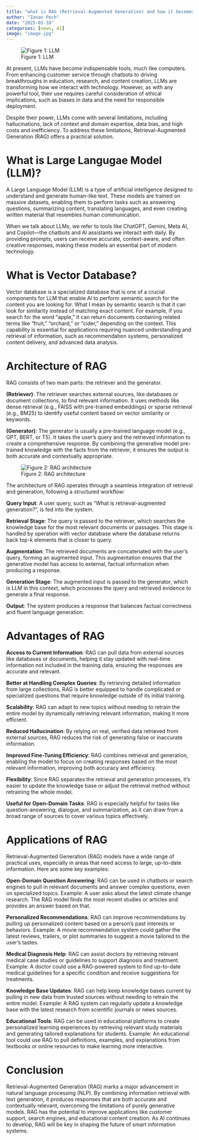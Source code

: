 ```yaml
---
title: "what is RAG (Retrieval-Augmented Generation) and how it becomes a Game-Changer for AI Applications"
author: "Zanan Pech"
date: "2025-01-18"
categories: [news, AI]
image: "image.jpg"
---
```


![Figure 1: LLM](llm.png)

At present, LLMs have become indispensable tools, much like computers. From enhancing customer service through chatbots to driving breakthroughs in education, research, and content creation, LLMs are transforming how we interact with technology. However, as with any powerful tool, their use requires careful consideration of ethical implications, such as biases in data and the need for responsible deployment.

Despite their power, LLMs come with several limitations, including hallucinations, lack of context and domain expertise, data bias, and high costs and inefficiency. To address these limitations, Retrieval-Augmented Generation (RAG) offers a practical solution.

# What is Large Langugae Model (LLM)?

A Large Language Model (LLM) is a type of artificial intelligence designed to understand and generate human-like text. These models are trained on massive datasets, enabling them to perform tasks such as answering questions, summarizing content, translating languages, and even creating written material that resembles human communication.

When we talk about LLMs, we refer to tools like ChatGPT, Gemini, Meta AI, and Copilot—the chatbots and AI assistants we interact with daily. By providing prompts, users can receive accurate, context-aware, and often creative responses, making these models an essential part of modern technology.

# What is Vector Database?

Vector database is a specialized database that is one of a crucial components for LLM that enable AI
to perform semantic search for the content you are looking for. What I mean by semantic search is that it can look for similarity instead of matching exact content. For example, if you search for the word "apple," it can return documents containing related terms like "fruit," "orchard," or "cider," depending on the context. This capability is essential for applications requiring nuanced understanding and retrieval of information, such as recommendation systems, personalized content delivery, and advanced data analysis.

# Architecture of RAG

RAG consists of two main parts: the retriever and the generator.

**(Retriever)**: The retriever searches external sources, like databases or document collections, to find relevant information. It uses methods like dense retrieval (e.g., FAISS with pre-trained embeddings) or sparse retrieval (e.g., BM25) to identify useful content based on vector similarity or keywords.

**(Generator)**: The generator is usually a pre-trained language model (e.g., GPT, BERT, or T5). It takes the user's query and the retrieved information to create a comprehensive response. By combining the generative model pre-trained knowledge with the facts from the retriever, it ensures the output is both accurate and contextually appropriate.

![Figure 2: RAG architecture](architecture.png)

The architecture of RAG operates through a seamless integration of retrieval and generation, following a structured workflow:

**Query Input**:
A user query, such as “What is retrieval-augmented generation?”, is fed into the system.

**Retrieval Stage**:
The query is passed to the retriever, which searches the knowledge base for the most relevant documents or passages. This stage
is handled by operation with vector database where the database returns back top-k elements that is closer to query.

**Augmentation**:
The retrieved documents are concatenated with the user’s query, forming an augmented input. This augmentation ensures that the generative model has access to external, factual information when producing a response.

**Generation Stage**:
The augmented input is passed to the generator, which is LLM in this context, which processes the query and retrieved evidence to generate a final response.

**Output**:
The system produces a response that balances factual correctness and fluent language generation.

# Advantages of RAG

**Access to Current Information**:
RAG can pull data from external sources like databases or documents, helping it stay updated with real-time information not included in the training data, ensuring the responses are accurate and relevant.

**Better at Handling Complex Queries**:
By retrieving detailed information from large collections, RAG is better equipped to handle complicated or specialized questions that require knowledge outside of its initial training.

**Scalability**:
RAG can adapt to new topics without needing to retrain the entire model by dynamically retrieving relevant information, making it more efficient.

**Reduced Hallucination**:
By relying on real, verified data retrieved from external sources, RAG reduces the risk of generating false or inaccurate information.

**Improved Fine-Tuning Efficiency**:
RAG combines retrieval and generation, enabling the model to focus on creating responses based on the most relevant information, improving both accuracy and efficiency.

**Flexibility**:
Since RAG separates the retrieval and generation processes, it’s easier to update the knowledge base or adjust the retrieval method without retraining the whole model.

**Useful for Open-Domain Tasks**:
RAG is especially helpful for tasks like question-answering, dialogue, and summarization, as it can draw from a broad range of sources to cover various topics effectively.



# Applications of RAG

Retrieval-Augmented Generation (RAG) models have a wide range of practical uses, especially in areas that need access to large, up-to-date information. Here are some key examples:

**Open-Domain Question Answering**:
RAG can be used in chatbots or search engines to pull in relevant documents and answer complex questions, even on specialized topics.
Example: A user asks about the latest climate change research. The RAG model finds the most recent studies or articles and provides an answer based on that.

**Personalized Recommendations**:
RAG can improve recommendations by pulling up personalized content based on a person’s past interests or behaviors.
Example: A movie recommendation system could gather the latest reviews, trailers, or plot summaries to suggest a movie tailored to the user's tastes.

**Medical Diagnosis Help**:
RAG can assist doctors by retrieving relevant medical case studies or guidelines to support diagnosis and treatment.
Example: A doctor could use a RAG-powered system to find up-to-date medical guidelines for a specific condition and receive suggestions for treatments.

**Knowledge Base Updates**:
RAG can help keep knowledge bases current by pulling in new data from trusted sources without needing to retrain the entire model.
Example: A RAG system can regularly update a knowledge base with the latest research from scientific journals or news sources.

**Educational Tools**:
RAG can be used in educational platforms to create personalized learning experiences by retrieving relevant study materials and generating tailored explanations for students.
Example: An educational tool could use RAG to pull definitions, examples, and explanations from textbooks or online resources to make learning more interactive.


# Conclusion

Retrieval-Augmented Generation (RAG) marks a major advancement in natural language processing (NLP). By combining information retrieval with text generation, it produces responses that are both accurate and contextually relevant, overcoming the limitations of purely generative models. RAG has the potential to improve applications like customer support, search engines, and educational content creation. As AI continues to develop, RAG will be key in shaping the future of smart information systems.

